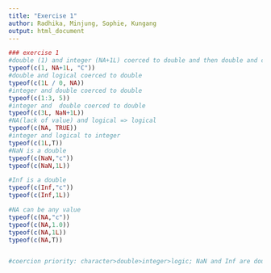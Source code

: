 ```yaml
---
title: "Exercise 1"
author: Radhika, Minjung, Sophie, Kungang
output: html_document
---
```


```r

### exercise 1
#double (1) and integer (NA+1L) coerced to double and then double and character ("C") coerced to character
typeof(c(1, NA+1L, "C"))
#double and logical coerced to double
typeof(c(1L / 0, NA))
#integer and double coerced to double
typeof(c(1:3, 5))
#integer and  double coerced to double
typeof(c(3L, NaN+1L))
#NA(lack of value) and logical => logical
typeof(c(NA, TRUE))
#integer and logical to integer
typeof(c(1L,T))
#NaN is a double
typeof(c(NaN,"c"))
typeof(c(NaN,1L))

#Inf is a double
typeof(c(Inf,"c"))
typeof(c(Inf,1L))

#NA can be any value
typeof(c(NA,"c"))
typeof(c(NA,1.0))
typeof(c(NA,1L))
typeof(c(NA,T))


#coercion priority: character>double>integer>logic; NaN and Inf are double; NA'sdefault is logical and can be any type.


```